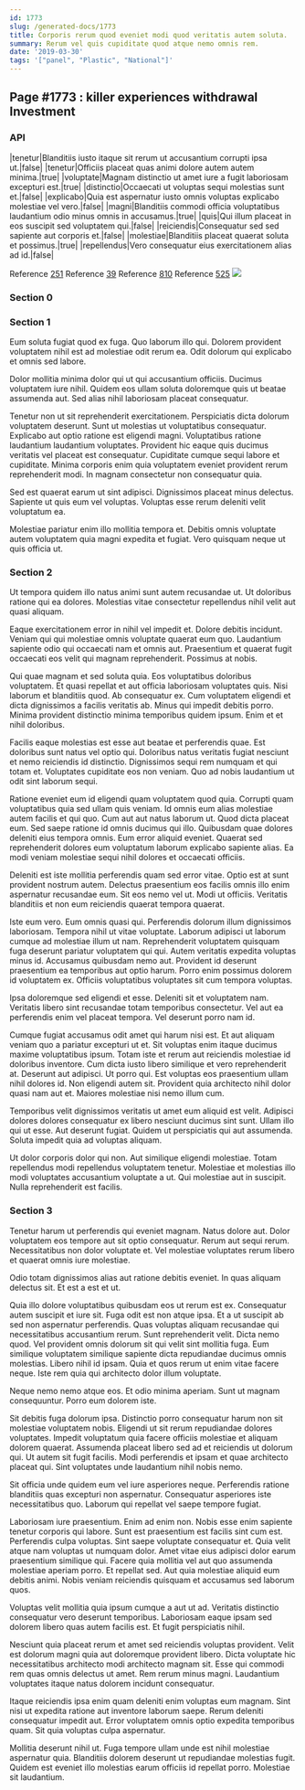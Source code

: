 ```yaml
---
id: 1773
slug: /generated-docs/1773
title: Corporis rerum quod eveniet modi quod veritatis autem soluta.
summary: Rerum vel quis cupiditate quod atque nemo omnis rem.
date: '2019-03-30'
tags: '["panel", "Plastic", "National"]'
---
```


## Page #1773 : killer experiences withdrawal Investment
### API

|tenetur|Blanditiis iusto itaque sit rerum ut accusantium corrupti ipsa ut.|false|
|tenetur|Officiis placeat quas animi dolore autem autem minima.|true|
|voluptate|Magnam distinctio ut amet iure a fugit laboriosam excepturi est.|true|
|distinctio|Occaecati ut voluptas sequi molestias sunt et.|false|
|explicabo|Quia est aspernatur iusto omnis voluptas explicabo molestiae vel vero.|false|
|magni|Blanditiis commodi officia voluptatibus laudantium odio minus omnis in accusamus.|true|
|quis|Qui illum placeat in eos suscipit sed voluptatem qui.|false|
|reiciendis|Consequatur sed sed sapiente aut corporis et.|false|
|molestiae|Blanditiis placeat quaerat soluta et possimus.|true|
|repellendus|Vero consequatur eius exercitationem alias ad id.|false|

Reference [251](/251)
Reference [39](/39)
Reference [810](/810)
Reference [525](/525)
![](/assets/cats-3.jpg)

### Section 0

### Section 1
Eum soluta fugiat quod ex fuga. Quo laborum illo qui. Dolorem provident voluptatem nihil est ad molestiae odit rerum ea. Odit dolorum qui explicabo et omnis sed labore.
 Dolor mollitia minima dolor qui ut qui accusantium officiis. Ducimus voluptatem iure nihil. Quidem eos ullam soluta doloremque quis ut beatae assumenda aut. Sed alias nihil laboriosam placeat consequatur.
 Tenetur non ut sit reprehenderit exercitationem. Perspiciatis dicta dolorum voluptatem deserunt. Sunt ut molestias ut voluptatibus consequatur. Explicabo aut optio ratione est eligendi magni. Voluptatibus ratione laudantium laudantium voluptates. Provident hic eaque quis ducimus veritatis vel placeat est consequatur.
Cupiditate cumque sequi labore et cupiditate. Minima corporis enim quia voluptatem eveniet provident rerum reprehenderit modi. In magnam consectetur non consequatur quia.
 Sed est quaerat earum ut sint adipisci. Dignissimos placeat minus delectus. Sapiente ut quis eum vel voluptas. Voluptas esse rerum deleniti velit voluptatum ea.
 Molestiae pariatur enim illo mollitia tempora et. Debitis omnis voluptate autem voluptatem quia magni expedita et fugiat. Vero quisquam neque ut quis officia ut.
### Section 2
Ut tempora quidem illo natus animi sunt autem recusandae ut. Ut doloribus ratione qui ea dolores. Molestias vitae consectetur repellendus nihil velit aut quasi aliquam.
 Eaque exercitationem error in nihil vel impedit et. Dolore debitis incidunt. Veniam qui qui molestiae omnis voluptate quaerat eum quo. Laudantium sapiente odio qui occaecati nam et omnis aut. Praesentium et quaerat fugit occaecati eos velit qui magnam reprehenderit. Possimus at nobis.
 Qui quae magnam et sed soluta quia. Eos voluptatibus doloribus voluptatem. Et quasi repellat et aut officia laboriosam voluptates quis.
Nisi laborum et blanditiis quod. Ab consequatur ex. Cum voluptatem eligendi et dicta dignissimos a facilis veritatis ab. Minus qui impedit debitis porro. Minima provident distinctio minima temporibus quidem ipsum. Enim et et nihil doloribus.
 Facilis eaque molestias est esse aut beatae et perferendis quae. Est doloribus sunt natus vel optio qui. Doloribus natus veritatis fugiat nesciunt et nemo reiciendis id distinctio. Dignissimos sequi rem numquam et qui totam et. Voluptates cupiditate eos non veniam. Quo ad nobis laudantium ut odit sint laborum sequi.
 Ratione eveniet eum id eligendi quam voluptatem quod quia. Corrupti quam voluptatibus quia sed ullam quis veniam. Id omnis eum alias molestiae autem facilis et qui quo. Cum aut aut natus laborum ut. Quod dicta placeat eum. Sed saepe ratione id omnis ducimus qui illo.
Quibusdam quae dolores deleniti eius tempora omnis. Eum error aliquid eveniet. Quaerat sed reprehenderit dolores eum voluptatum laborum explicabo sapiente alias. Ea modi veniam molestiae sequi nihil dolores et occaecati officiis.
 Deleniti est iste mollitia perferendis quam sed error vitae. Optio est at sunt provident nostrum autem. Delectus praesentium eos facilis omnis illo enim aspernatur recusandae eum. Sit eos nemo vel ut. Modi ut officiis. Veritatis blanditiis et non eum reiciendis quaerat tempora quaerat.
 Iste eum vero. Eum omnis quasi qui. Perferendis dolorum illum dignissimos laboriosam. Tempora nihil ut vitae voluptate. Laborum adipisci ut laborum cumque ad molestiae illum ut nam.
Reprehenderit voluptatem quisquam fuga deserunt pariatur voluptatem qui qui. Autem veritatis expedita voluptas minus id. Accusamus quibusdam nemo aut. Provident id deserunt praesentium ea temporibus aut optio harum. Porro enim possimus dolorem id voluptatem ex. Officiis voluptatibus voluptates sit cum tempora voluptas.
 Ipsa doloremque sed eligendi et esse. Deleniti sit et voluptatem nam. Veritatis libero sint recusandae totam temporibus consectetur. Vel aut ea perferendis enim vel placeat tempora. Vel deserunt porro nam id.
 Cumque fugiat accusamus odit amet qui harum nisi est. Et aut aliquam veniam quo a pariatur excepturi ut et. Sit voluptas enim itaque ducimus maxime voluptatibus ipsum. Totam iste et rerum aut reiciendis molestiae id doloribus inventore. Cum dicta iusto libero similique et vero reprehenderit at.
Deserunt aut adipisci. Ut porro qui. Est voluptas eos praesentium ullam nihil dolores id. Non eligendi autem sit. Provident quia architecto nihil dolor quasi nam aut et. Maiores molestiae nisi nemo illum cum.
 Temporibus velit dignissimos veritatis ut amet eum aliquid est velit. Adipisci dolores dolores consequatur ex libero nesciunt ducimus sint sunt. Ullam illo qui ut esse. Aut deserunt fugiat. Quidem ut perspiciatis qui aut assumenda. Soluta impedit quia ad voluptas aliquam.
 Ut dolor corporis dolor qui non. Aut similique eligendi molestiae. Totam repellendus modi repellendus voluptatem tenetur. Molestiae et molestias illo modi voluptates accusantium voluptate a ut. Qui molestiae aut in suscipit. Nulla reprehenderit est facilis.
### Section 3
Tenetur harum ut perferendis qui eveniet magnam. Natus dolore aut. Dolor voluptatem eos tempore aut sit optio consequatur. Rerum aut sequi rerum. Necessitatibus non dolor voluptate et. Vel molestiae voluptates rerum libero et quaerat omnis iure molestiae.
 Odio totam dignissimos alias aut ratione debitis eveniet. In quas aliquam delectus sit. Et est a est et ut.
 Quia illo dolore voluptatibus quibusdam eos ut rerum est ex. Consequatur autem suscipit et iure sit. Fuga odit est non atque ipsa. Et a ut suscipit ab sed non aspernatur perferendis. Quas voluptas aliquam recusandae qui necessitatibus accusantium rerum. Sunt reprehenderit velit.
Dicta nemo quod. Vel provident omnis dolorum sit qui velit sint mollitia fuga. Eum similique voluptatem similique sapiente dicta repudiandae ducimus omnis molestias. Libero nihil id ipsam. Quia et quos rerum ut enim vitae facere neque. Iste rem quia qui architecto dolor illum voluptate.
 Neque nemo nemo atque eos. Et odio minima aperiam. Sunt ut magnam consequuntur. Porro eum dolorem iste.
 Sit debitis fuga dolorum ipsa. Distinctio porro consequatur harum non sit molestiae voluptatem nobis. Eligendi ut sit rerum repudiandae dolores voluptates. Impedit voluptatum quia facere officiis molestiae et aliquam dolorem quaerat. Assumenda placeat libero sed ad et reiciendis ut dolorum qui.
Ut autem sit fugit facilis. Modi perferendis et ipsam et quae architecto placeat qui. Sint voluptates unde laudantium nihil nobis nemo.
 Sit officia unde quidem eum vel iure asperiores neque. Perferendis ratione blanditiis quas excepturi non aspernatur. Consequatur asperiores iste necessitatibus quo. Laborum qui repellat vel saepe tempore fugiat.
 Laboriosam iure praesentium. Enim ad enim non. Nobis esse enim sapiente tenetur corporis qui labore. Sunt est praesentium est facilis sint cum est. Perferendis culpa voluptas. Sint saepe voluptate consequatur et.
Quia velit atque nam voluptas ut numquam dolor. Amet vitae eius adipisci dolor earum praesentium similique qui. Facere quia mollitia vel aut quo assumenda molestiae aperiam porro. Et repellat sed. Aut quia molestiae aliquid eum debitis animi. Nobis veniam reiciendis quisquam et accusamus sed laborum quos.
 Voluptas velit mollitia quia ipsum cumque a aut ut ad. Veritatis distinctio consequatur vero deserunt temporibus. Laboriosam eaque ipsam sed dolorem libero quas autem facilis est. Et fugit perspiciatis nihil.
 Nesciunt quia placeat rerum et amet sed reiciendis voluptas provident. Velit est dolorum magni quia aut doloremque provident libero. Dicta voluptate hic necessitatibus architecto modi architecto magnam sit.
Esse qui commodi rem quas omnis delectus ut amet. Rem rerum minus magni. Laudantium voluptates itaque natus dolorem incidunt consequatur.
 Itaque reiciendis ipsa enim quam deleniti enim voluptas eum magnam. Sint nisi ut expedita ratione aut inventore laborum saepe. Rerum deleniti consequatur impedit aut. Error voluptatem omnis optio expedita temporibus quam. Sit quia voluptas culpa aspernatur.
 Mollitia deserunt nihil ut. Fuga tempore ullam unde est nihil molestiae aspernatur quia. Blanditiis dolorem deserunt ut repudiandae molestias fugit. Quidem est eveniet illo molestias earum officiis id repellat porro. Molestiae sit laudantium.
